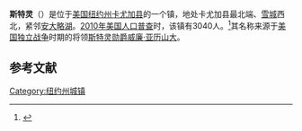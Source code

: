 {{noteTA
|G1=Country
|G2=People
|G3=USState
}}
{{Infobox settlement
|name                     = 斯特灵
|settlement_type          = 镇
|nickname                 = 
|motto                    =

<!-- Images -->
|image_skyline            = 
|imagesize                = 
|image_caption            = 
|image_flag               = 
|image_seal               =

<!-- Maps -->
|pushpin_map              = New York
|pushpin_label            = 斯特灵
|pushpin_label_position   = <!-- the position of the pushpin label: left, right, top, bottom, none -->
|pushpin_map_caption      =
|pushpin_mapsize          =
|image_map                = 
|mapsize                  = 
|map_caption              = 
|image_map1               = 
|mapsize1                 = 
|map_caption1             =

<!-- Location -->
|coordinates_display      = inline,title
|coordinates_region       = US-NY
|subdivision_type         = [[国家|国家]]
|subdivision_name         = [[美国|美国]]
|subdivision_type1        = [[美国行政区划|州]]
|subdivision_name1        = [[纽约州|纽约州]]
|subdivision_type2        = [[纽约州行政区划|县]]
|subdivision_name2        = [[卡尤加县_(纽约州)|卡尤加县]]
|government_footnotes     = 
|government_type          = 
|established_title        = 
|established_date         =

<!-- Area -->
|unit_pref                =  Imperial
|area_footnotes           = 
|area_magnitude           = 
|area_total_km2           = 122.0
|area_land_km2            = 117.7
|area_water_km2           = 4.3
|area_total_sq_mi         = 
|area_land_sq_mi          = 
|area_water_sq_mi         = 

<!-- Population -->
|population_as_of         = [[2010年美国人口普查|2010]]
|population_footnotes     = 
|population_total         = 3040
|population_density_km2   = 
|population_density_sq_mi = 66.9

<!-- General information -->
|timezone                 = [[美国东部时间|EST]]
|utc_offset               = -5
|timezone_DST             = EDT
|utc_offset_DST           = -4
|elevation_footnotes      = 
|elevation_m              = 105
|elevation_ft             = 344
|latd = 43 |latm = 19 |latNS = N
|longd = 76 |longm = 40 |longEW = W

<!-- Area/postal codes & others -->
|postal_code_type         = [[美国邮政编码|邮政编码]]
|postal_code              = 13156
|area_code                = [[美国电话区号315|315]]
|website                  = {{URL|www.cayugacounty.us/sterling}}
|footnotes                = 
}}
'''斯特灵'''（{{lang-en|Sterling}}）是位于[[美国|美国]][[纽约州|纽约州]][[卡尤加县_(纽约州)|卡尤加县]]的一个镇，地处卡尤加县最北端、[[雪城|雪城]]西北，紧邻[[安大略湖|安大略湖]]。[[2010年美国人口普查|2010年美国人口普查]]时，该镇有3040人。<ref name>{{cite web|url=http://factfinder2.census.gov|publisher=[[United_States_Census_Bureau|United States Census Bureau]]|title=American FactFinder|accessdate=2020-10-11|archive-date=2013-09-11|archive-url=https://web.archive.org/web/20130911234518/http://factfinder2.census.gov/|dead-url=no}}</ref>其名称来源于[[美国独立战争|美国独立战争]]时期的将领[[斯特灵勋爵威廉·亚历山大|斯特灵勋爵威廉·亚历山大]]。

== 参考文献 ==
{{reflist}}

{{NY-stub}}
[[Category:纽约州城镇|Category:纽约州城镇]]